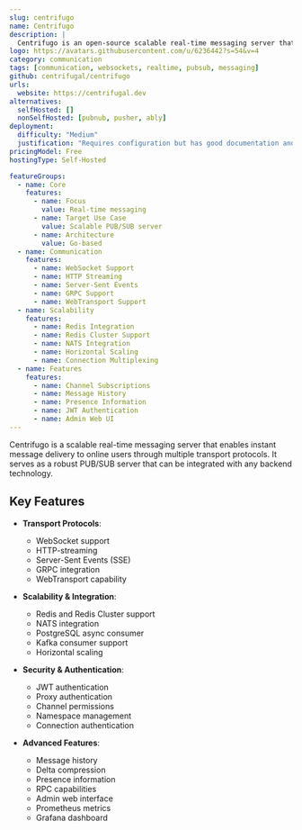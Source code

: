```yaml
---
slug: centrifugo
name: Centrifugo
description: |
  Centrifugo is an open-source scalable real-time messaging server that can instantly deliver messages to application users over WebSocket, HTTP-streaming, SSE, GRPC, and WebTransport. It provides a language-agnostic PUB/SUB server for building real-time applications.
logo: https://avatars.githubusercontent.com/u/6236442?s=54&v=4
category: communication
tags: [communication, websockets, realtime, pubsub, messaging]
github: centrifugal/centrifugo
urls:
  website: https://centrifugal.dev
alternatives:
  selfHosted: []
  nonSelfHosted: [pubnub, pusher, ably]
deployment:
  difficulty: "Medium"
  justification: "Requires configuration but has good documentation and Docker support."
pricingModel: Free
hostingType: Self-Hosted

featureGroups:
  - name: Core
    features:
      - name: Focus
        value: Real-time messaging
      - name: Target Use Case
        value: Scalable PUB/SUB server
      - name: Architecture
        value: Go-based
  - name: Communication
    features:
      - name: WebSocket Support
      - name: HTTP Streaming
      - name: Server-Sent Events
      - name: GRPC Support
      - name: WebTransport Support
  - name: Scalability
    features:
      - name: Redis Integration
      - name: Redis Cluster Support
      - name: NATS Integration
      - name: Horizontal Scaling
      - name: Connection Multiplexing
  - name: Features
    features:
      - name: Channel Subscriptions
      - name: Message History
      - name: Presence Information
      - name: JWT Authentication
      - name: Admin Web UI
---
```


Centrifugo is a scalable real-time messaging server that enables instant message delivery to online users through multiple transport protocols. It serves as a robust PUB/SUB server that can be integrated with any backend technology.

## Key Features

- **Transport Protocols**:

  - WebSocket support
  - HTTP-streaming
  - Server-Sent Events (SSE)
  - GRPC integration
  - WebTransport capability

- **Scalability & Integration**:

  - Redis and Redis Cluster support
  - NATS integration
  - PostgreSQL async consumer
  - Kafka consumer support
  - Horizontal scaling

- **Security & Authentication**:

  - JWT authentication
  - Proxy authentication
  - Channel permissions
  - Namespace management
  - Connection authentication

- **Advanced Features**:
  - Message history
  - Delta compression
  - Presence information
  - RPC capabilities
  - Admin web interface
  - Prometheus metrics
  - Grafana dashboard
